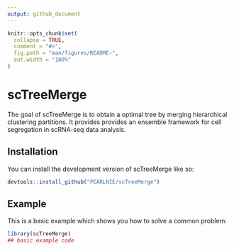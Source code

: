 ```yaml
---
output: github_document
---
```


<!-- README.md is generated from README.Rmd. Please edit that file -->

```r
knitr::opts_chunk$set(
  collapse = TRUE,
  comment = "#>",
  fig.path = "man/figures/README-",
  out.width = "100%"
)
```

# scTreeMerge

<!-- badges: start -->
<!-- badges: end -->

The goal of scTreeMerge is to obtain a optimal tree by merging hierarchical clustering partitions. It provides provides an ensemble framework for cell segregation in scRNA-seq data analysis.

## Installation

You can install the development version of scTreeMerge like so:

``` r
devtools::install_github("PEARLNIE/scTreeMerge")
```

## Example

This is a basic example which shows you how to solve a common problem:

```r
library(scTreeMerge)
## basic example code
```

